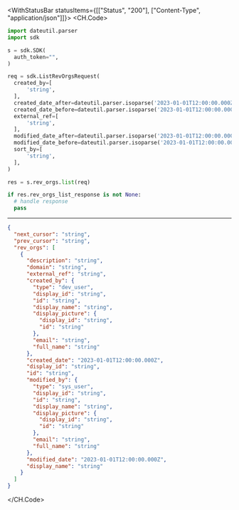 

<WithStatusBar statusItems={[["Status", "200"], ["Content-Type", "application/json"]]}>
  <CH.Code>
  ```python List.py
  import dateutil.parser
import sdk

s = sdk.SDK(
    auth_token="",
)

req = sdk.ListRevOrgsRequest(
    created_by=[
        'string',
    ],
    created_date_after=dateutil.parser.isoparse('2023-01-01T12:00:00.000Z'),
    created_date_before=dateutil.parser.isoparse('2023-01-01T12:00:00.000Z'),
    external_ref=[
        'string',
    ],
    modified_date_after=dateutil.parser.isoparse('2023-01-01T12:00:00.000Z'),
    modified_date_before=dateutil.parser.isoparse('2023-01-01T12:00:00.000Z'),
    sort_by=[
        'string',
    ],
)

res = s.rev_orgs.list(req)

if res.rev_orgs_list_response is not None:
    # handle response
    pass
  ```
  ---

  ```json Example Response
  {
    "next_cursor": "string",
    "prev_cursor": "string",
    "rev_orgs": [
      {
        "description": "string",
        "domain": "string",
        "external_ref": "string",
        "created_by": {
          "type": "dev_user",
          "display_id": "string",
          "id": "string",
          "display_name": "string",
          "display_picture": {
            "display_id": "string",
            "id": "string"
          },
          "email": "string",
          "full_name": "string"
        },
        "created_date": "2023-01-01T12:00:00.000Z",
        "display_id": "string",
        "id": "string",
        "modified_by": {
          "type": "sys_user",
          "display_id": "string",
          "id": "string",
          "display_name": "string",
          "display_picture": {
            "display_id": "string",
            "id": "string"
          },
          "email": "string",
          "full_name": "string"
        },
        "modified_date": "2023-01-01T12:00:00.000Z",
        "display_name": "string"
      }
    ]
  }
  ```
  </CH.Code>
</WithStatusBar>
